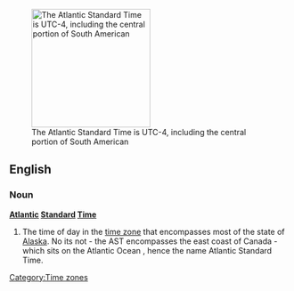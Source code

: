 [[Image:Timezoneswest.PNG|thumb|right|213px|The Atlantic Standard Time is UTC-4, including the central portion of South American]]
==English==
{{wikipedia}}
===Noun===
'''[[Atlantic]] [[standard|Standard]] [[time|Time]]'''
# The time of day in the [[time zone]] that encompasses most of the state of [[Alaska]]. No its not - the AST encompasses the east coast of Canada - which sits on the Atlantic Ocean , hence the name Atlantic Standard Time. 

[[Category:Time zones]]